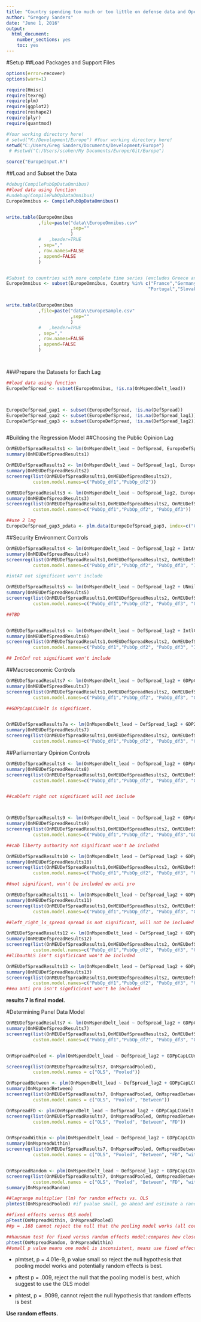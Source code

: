 ```yaml
---
title: "Country spending too much or too little on defense data and Operations and Maintenance spending"
author: "Gregory Sanders"
date: "June 1, 2016"
output: 
  html_document: 
    number_sections: yes
    toc: yes
---
```


#Setup
##Load Packages and Support Files
```r
options(error=recover)
options(warn=1)

require(Hmisc)
require(texreg)
require(plm)
require(ggplot2)
require(reshape2)
require(plyr)
require(quantmod)

#Your working directory here!
# setwd("K:/Development/Europe") #Your working directory here!
setwd("C:/Users/Greg Sanders/Documents/Development/Europe")
 # #setwd("C:/Users/scohen/My Documents/Europe/Git/Europe")

source("EuropeInput.R")

```


##Load and Subset the Data
```r


#debug(CompilePubOpDataOmnibus)
##load data using function
#undebug(CompilePubOpDataOmnibus)
EuropeOmnibus <- CompilePubOpDataOmnibus()


write.table(EuropeOmnibus
            ,file=paste("data\\EuropeOmnibus.csv"
                        ,sep=""
                        )
            #   ,header=TRUE
            , sep=","
            , row.names=FALSE
            , append=FALSE
            )


#Subset to countries with more complete time series (excludes Greece and Serbia)
EuropeOmnibus <- subset(EuropeOmnibus, Country %in% c("France","Germany","United Kingdom","Italy","Netherlands","Poland",
                                                     "Portugal","Slovakia","Spain","Turkey"))


write.table(EuropeOmnibus
            ,file=paste("data\\EuropeSample.csv"
                        ,sep=""
                        )
            #   ,header=TRUE
            , sep=","
            , row.names=FALSE
            , append=FALSE
            )




```


###Prepare the Datasets for Each Lag
```r

##load data using function
EuropeDefSpread <- subset(EuropeOmnibus, !is.na(OnMspendDelt_lead))



EuropeDefSpread_gap1 <- subset(EuropeDefSpread, !is.na(DefSpread))
EuropeDefSpread_gap2 <- subset(EuropeDefSpread, !is.na(DefSpread_lag1))
EuropeDefSpread_gap3 <- subset(EuropeDefSpread, !is.na(DefSpread_lag2))



```


#Building the Regression Model
##Choosing the Public Opinion Lag
```r
OnMEUDefSpreadResults1 <- lm(OnMspendDelt_lead ~ DefSpread, EuropeDefSpread_gap1) 
summary(OnMEUDefSpreadResults1)

OnMEUDefSpreadResults2 <- lm(OnMspendDelt_lead ~ DefSpread_lag1, EuropeDefSpread_gap2) 
summary(OnMEUDefSpreadResults2)
screenreg(list(OnMEUDefSpreadResults1,OnMEUDefSpreadResults2),
          custom.model.names=c("PubOp_df1","PubOp_df2"))

OnMEUDefSpreadResults3 <- lm(OnMspendDelt_lead ~ DefSpread_lag2, EuropeDefSpread_gap3) 
summary(OnMEUDefSpreadResults3)
screenreg(list(OnMEUDefSpreadResults1,OnMEUDefSpreadResults2, OnMEUDefSpreadResults3),
          custom.model.names=c("PubOp_df1","PubOp_df2", "PubOp_df3"))

##use 2 lag
EuropeDefSpread_gap3_pdata <- plm.data(EuropeDefSpread_gap3, index=c("Country", "Year"))

```

##Security Environment Controls

```r
OnMEUDefSpreadResults4 <- lm(OnMspendDelt_lead ~ DefSpread_lag2 + IntAt, EuropeDefSpread_gap3) 
summary(OnMEUDefSpreadResults4)
screenreg(list(OnMEUDefSpreadResults1,OnMEUDefSpreadResults2, OnMEUDefSpreadResults3, OnMEUDefSpreadResults4),
          custom.model.names=c("PubOp_df1","PubOp_df2", "PubOp_df3", "IntAt"))

#intAT not significant won't include

OnMEUDefSpreadResults5 <- lm(OnMspendDelt_lead ~ DefSpread_lag2 + UNmilitaryPMil, EuropeDefSpread_gap3) 
summary(OnMEUDefSpreadResults5)
screenreg(list(OnMEUDefSpreadResults1,OnMEUDefSpreadResults2, OnMEUDefSpreadResults3, OnMEUDefSpreadResults5),
          custom.model.names=c("PubOp_df1","PubOp_df2", "PubOp_df3", "UNmilitaryPMil"))

##TBD


OnMEUDefSpreadResults6 <- lm(OnMspendDelt_lead ~ DefSpread_lag2 + IntlCnf, EuropeDefSpread_gap3) 
summary(OnMEUDefSpreadResults6)
screenreg(list(OnMEUDefSpreadResults1,OnMEUDefSpreadResults2, OnMEUDefSpreadResults3, OnMEUDefSpreadResults6),
          custom.model.names=c("PubOp_df1","PubOp_df2", "PubOp_df3", "IntCnf"))

## IntCnf not significant won't include

```

##Macroeconomic Controls

```r

OnMEUDefSpreadResults7 <- lm(OnMspendDelt_lead ~ DefSpread_lag2 + GDPpCapLCUdelt, EuropeDefSpread_gap3) 
summary(OnMEUDefSpreadResults7)
screenreg(list(OnMEUDefSpreadResults1,OnMEUDefSpreadResults2, OnMEUDefSpreadResults3, OnMEUDefSpreadResults7),
          custom.model.names=c("PubOp_df1","PubOp_df2", "PubOp_df3", "GDPpc"))

##GDPpCapLCUdelt is significant.


OnMEUDefSpreadResults7a <- lm(OnMspendDelt_lead ~ DefSpread_lag2 + GDP2005usdDelt, EuropeDefSpread_gap3) 
summary(OnMEUDefSpreadResults7)
screenreg(list(OnMEUDefSpreadResults1,OnMEUDefSpreadResults2, OnMEUDefSpreadResults3, OnMEUDefSpreadResults7),
          custom.model.names=c("PubOp_df1","PubOp_df2", "PubOp_df3", "GDP2005"))


```


##Parliamentary Opinion Controls
```r
OnMEUDefSpreadResults8 <- lm(OnMspendDelt_lead ~ DefSpread_lag2 + GDPpCapLCUdelt + Cab_left_right, EuropeDefSpread_gap3) 
summary(OnMEUDefSpreadResults8)
screenreg(list(OnMEUDefSpreadResults1,OnMEUDefSpreadResults2, OnMEUDefSpreadResults3, OnMEUDefSpreadResults7, OnMEUDefSpreadResults8),
          custom.model.names=c("PubOp_df1","PubOp_df2", "PubOp_df3", "GDPpCapLCUdelt", "Cableftright"))


##cableft right not significant will not include



OnMEUDefSpreadResults9 <- lm(OnMspendDelt_lead ~ DefSpread_lag2 + GDPpCapLCUdelt + Cab_liberty_authority, EuropeDefSpread_gap3) 
summary(OnMEUDefSpreadResults9)
screenreg(list(OnMEUDefSpreadResults1,OnMEUDefSpreadResults2, OnMEUDefSpreadResults3, OnMEUDefSpreadResults7, OnMEUDefSpreadResults9),
          custom.model.names=c("PubOp_df1","PubOp_df2", "PubOp_df3","GDPpCapLCUdelt", "lib_authority"))

##cab liberty authority not significant won't be included

OnMEUDefSpreadResults10 <- lm(OnMspendDelt_lead ~ DefSpread_lag2 + GDPpCapLCUdelt + Cab_eu_anti_pro, EuropeDefSpread_gap3) 
summary(OnMEUDefSpreadResults10)
screenreg(list(OnMEUDefSpreadResults1,OnMEUDefSpreadResults2, OnMEUDefSpreadResults3, OnMEUDefSpreadResults7, OnMEUDefSpreadResults10),
          custom.model.names=c("PubOp_df1","PubOp_df2", "PubOp_df3", "GDPpCapLCUdelt", "euAntiPro"))

##not significant, won't be included eu anti pro

OnMEUDefSpreadResults11 <- lm(OnMspendDelt_lead ~ DefSpread_lag2 + GDPpCapLCUdelt +left_right_ls_spread , EuropeDefSpread_gap3) 
summary(OnMEUDefSpreadResults11)
screenreg(list(OnMEUDefSpreadResults1,OnMEUDefSpreadResults2, OnMEUDefSpreadResults3, OnMEUDefSpreadResults7, OnMEUDefSpreadResults11),
          custom.model.names=c("PubOp_df1","PubOp_df2", "PubOp_df3", "GDP", "leftrightLS"))

##left_right_ls_spread spread is not significant, will not be included 

OnMEUDefSpreadResults12 <- lm(OnMspendDelt_lead ~ DefSpread_lag2 + GDPpCapLCUdelt  + liberty_authority_ls_spread, EuropeDefSpread_gap3) 
summary(OnMEUDefSpreadResults12)
screenreg(list(OnMEUDefSpreadResults1,OnMEUDefSpreadResults2, OnMEUDefSpreadResults3, OnMEUDefSpreadResults7, OnMEUDefSpreadResults11, OnMEUDefSpreadResults12),
          custom.model.names=c("PubOp_df1","PubOp_df2", "PubOp_df3", "GDP", "leftrightLS", "libauthLS"))
##libauthLS isn't signficicant won't be included

OnMEUDefSpreadResults13 <- lm(OnMspendDelt_lead ~ DefSpread_lag2 + GDPpCapLCUdelt  + eu_anti_pro_ls_spread, EuropeDefSpread_gap3) 
summary(OnMEUDefSpreadResults13)
screenreg(list(OnMEUDefSpreadResults1,OnMEUDefSpreadResults2, OnMEUDefSpreadResults3, OnMEUDefSpreadResults7, OnMEUDefSpreadResults11, OnMEUDefSpreadResults13),
          custom.model.names=c("PubOp_df1","PubOp_df2", "PubOp_df3", "GDP", "leftrightLS", "euantiproLS"))
##eu anti pro isn't signficicant won't be included

```

**results 7 is final model.**

#Determining Panel Data Model


``` r

OnMEUDefSpreadResults7 <- lm(OnMspendDelt_lead ~ DefSpread_lag2 + GDPpCapLCUdelt , EuropeDefSpread_gap3) 
summary(OnMEUDefSpreadResults7)
screenreg(list(OnMEUDefSpreadResults1,OnMEUDefSpreadResults2, OnMEUDefSpreadResults3, OnMEUDefSpreadResults7, OnMEUDefSpreadResults7),
          custom.model.names=c("PubOp_df1","PubOp_df2", "PubOp_df3", "GDP", "leftrightLS"))


OnMspreadPooled <- plm(OnMspendDelt_lead ~ DefSpread_lag2 + GDPpCapLCUdelt , data = EuropeDefSpread_gap3_pdata, model = "pooling")

screenreg(list(OnMEUDefSpreadResults7, OnMspreadPooled),
          custom.model.names = c("OLS", "Pooled"))

OnMspreadBetween <- plm(OnMspendDelt_lead ~ DefSpread_lag2 + GDPpCapLCUdelt , data = EuropeDefSpread_gap3_pdata, model = "between")
summary(OnMspreadBetween)
screenreg(list(OnMEUDefSpreadResults7, OnMspreadPooled, OnMspreadBetween),
          custom.model.names = c("OLS", "Pooled", "Between"))

OnMspreadFD <- plm(OnMspendDelt_lead ~ DefSpread_lag2 + GDPpCapLCUdelt , data = EuropeDefSpread_gap3_pdata, model = "fd") ##when variables don't vary from one year to the next, the variable is dropped because the first difference takes difference of the model averaged over time from the original model and for these variables the value would be 0.
screenreg(list(OnMEUDefSpreadResults7, OnMspreadPooled, OnMspreadBetween, OnMspreadFD),
          custom.model.names = c("OLS", "Pooled", "Between", "FD"))


OnMspreadWithin <- plm(OnMspendDelt_lead ~ DefSpread_lag2 + GDPpCapLCUdelt , data =  EuropeDefSpread_gap3_pdata, model = "within")
summary(OnMspreadWithin)
screenreg(list(OnMEUDefSpreadResults7, OnMspreadPooled, OnMspreadBetween, OnMspreadFD, OnMspreadWithin),
          custom.model.names = c("OLS", "Pooled", "Between", "FD", "within"))


OnMspreadRandom <- plm(OnMspendDelt_lead ~ DefSpread_lag2 + GDPpCapLCUdelt , data = EuropeDefSpread_gap3_pdata, model = "random")
screenreg(list(OnMEUDefSpreadResults7, OnMspreadPooled, OnMspreadBetween, OnMspreadFD, OnMspreadWithin, OnMspreadRandom),
          custom.model.names = c("OLS", "Pooled", "Between", "FD", "within", "Random"))
summary(OnMspreadRandom)

##lagrange multiplier (lm) for random effects vs. OLS
plmtest(OnMspreadPooled) #if pvalue small, go ahead and estimate a random effects model. "alternative hypothesis, significant effects"

##fixed effects versus OLS model
pFtest(OnMspreadWithin, OnMspreadPooled)
##p = .168 cannot reject the null that the pooling model works (all coefficients for each country should be the same ever year) if p value low, supports the within model(accept alternative hypothesis: significant effects)

##hausman test for fixed versus random effects model:compares how close the coefficients of the model are:
phtest(OnMspreadRandom, OnMspreadWithin)
##small p value means one model is inconsistent, means use fixed effects model b/c that gives you consistent estimates.
```

- plmtset, p = 4.01e-9, p value small so reject the null hypothesis that pooling model works and potentially random effects is best. 

- pftest p = .009, reject the null that the pooling model is best, which suggest to use the OLS model

- phtest, p = .9099, cannot reject the null hypothesis that random effects is best

**Use random effects.**
